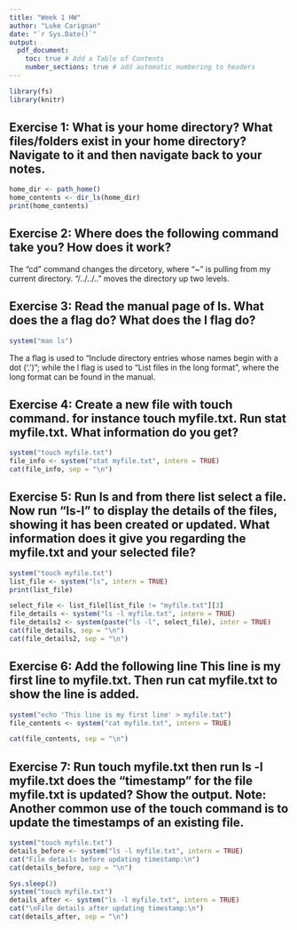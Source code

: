 ```yaml
---
title: "Week 1 HW"
author: "Luke Carignan"
date: "`r Sys.Date()`"
output:
  pdf_document:
    toc: true # Add a Table of Contents
    number_sections: true # add automatic numbering to headers
---
```

```r
library(fs)
library(knitr)
```

## Exercise 1: What is your home directory? What files/folders exist in your home directory? Navigate to it and then navigate back to your notes.
```r
home_dir <- path_home()
home_contents <- dir_ls(home_dir)
print(home_contents)

```

## Exercise 2: Where does the following command take you? How does it work?
The "cd" command changes the dircetory, where "~" is pulling from my current directory. "/../../.." moves the directory up two levels.

## Exercise 3: Read the manual page of ls. What does the a flag do? What does the l flag do?
```r
system("man ls")
```
The a flag is used to "Include directory entries whose names begin with a dot (‘.’)"; while the l flag is used to "List files in the long format", where the long format can be found in the manual. 

## Exercise 4: Create a new file with touch command. for instance touch myfile.txt. Run stat myfile.txt. What information do you get?
```r
system("touch myfile.txt")
file_info <- system("stat myfile.txt", intern = TRUE)
cat(file_info, sep = "\n")
```

## Exercise 5: Run ls and from there list select a file. Now run "ls-l" to display the details of the files, showing it has been created or updated. What information does it give you regarding the myfile.txt and your selected file?
```r
system("touch myfile.txt")
list_file <- system("ls", intern = TRUE)
print(list_file)

select_file <- list_file[list_file != "myfile.txt"][3]
file_details <- system("ls -l myfile.txt", intern = TRUE)
file_details2 <- system(paste("ls -l", select_file), inter = TRUE)
cat(file_details, sep = "\n")
cat(file_details2, sep = "\n")

```
## Exercise 6: Add the following line This line is my first line to myfile.txt. Then run cat myfile.txt to show the line is added.
```r
system("echo 'This line is my first line' > myfile.txt")
file_contents <- system("cat myfile.txt", intern = TRUE)

cat(file_contents, sep = "\n")

```

## Exercise 7: Run touch myfile.txt then run ls -l myfile.txt does the “timestamp” for the file myfile.txt is updated? Show the output. Note: Another common use of the touch command is to update the timestamps of an existing file.
```r
system("touch myfile.txt")
details_before <- system("ls -l myfile.txt", intern = TRUE)
cat("File details before updating timestamp:\n")
cat(details_before, sep = "\n")

Sys.sleep(3)
system("touch myfile.txt")
details_after <- system("ls -l myfile.txt", intern = TRUE)
cat("\nFile details after updating timestamp:\n")
cat(details_after, sep = "\n")

```

